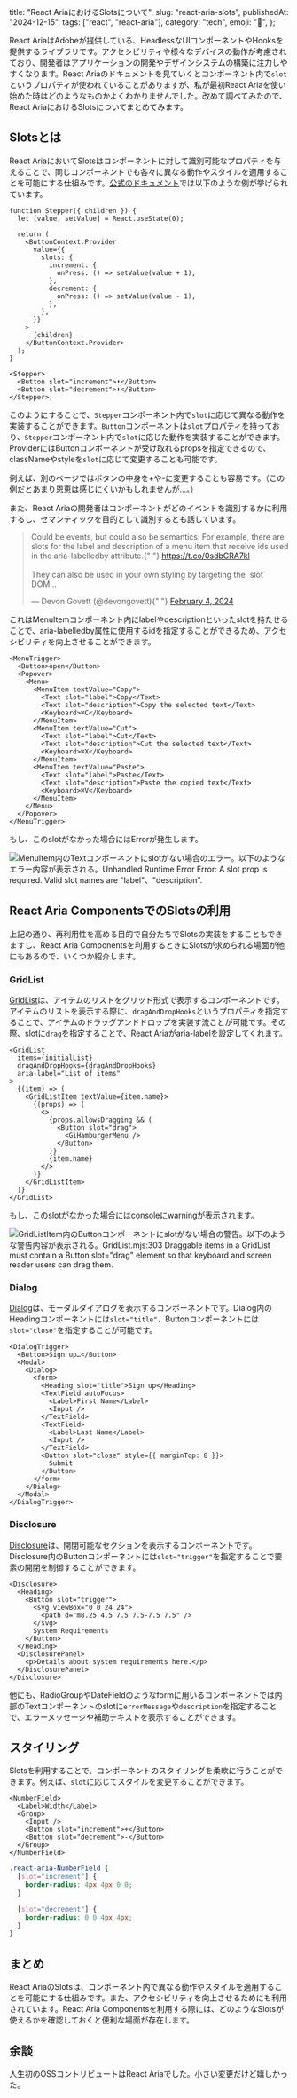 
  title: "React AriaにおけるSlotsについて",
  slug: "react-aria-slots",
  publishedAt: "2024-12-15",
  tags: ["react", "react-aria"],
  category: "tech",
  emoji: "🎰",
};

React AriaはAdobeが提供している、HeadlessなUIコンポーネントやHooksを提供するライブラリです。アクセシビリティや様々なデバイスの動作が考慮されており、開発者はアプリケーションの開発やデザインシステムの構築に注力しやすくなります。React Ariaのドキュメントを見ていくとコンポーネント内で`slot`というプロパティが使われていることがありますが、私が最初React Ariaを使い始めた時はどのようなものかよくわかりませんでした。改めて調べてみたので、React AriaにおけるSlotsについてまとめてみます。

## Slotsとは

React AriaにおいてSlotsはコンポーネントに対して識別可能なプロパティを与えることで、同じコンポーネントでも各々に異なる動作やスタイルを適用することを可能にする仕組みです。[公式のドキュメント](https://react-spectrum.adobe.com/react-aria/advanced.html#slots)では以下のような例が挙げられています。

```tsx
function Stepper({ children }) {
  let [value, setValue] = React.useState(0);

  return (
    <ButtonContext.Provider
      value={{
        slots: {
          increment: {
            onPress: () => setValue(value + 1),
          },
          decrement: {
            onPress: () => setValue(value - 1),
          },
        },
      }}
    >
      {children}
    </ButtonContext.Provider>
  );
}

<Stepper>
  <Button slot="increment">⬆</Button>
  <Button slot="decrement">⬇</Button>
</Stepper>;
```

このようにすることで、`Stepper`コンポーネント内で`slot`に応じて異なる動作を実装することができます。`Button`コンポーネントは`slot`プロパティを持っており、`Stepper`コンポーネント内で`slot`に応じた動作を実装することができます。ProviderにはButtonコンポーネントが受け取れるpropsを指定できるので、classNameやstyleを`slot`に応じて変更することも可能です。

例えば、別のページではボタンの中身を+や-に変更することも容易です。（この例だとあまり恩恵は感じにくいかもしれませんが...。）

また、React Ariaの開発者はコンポーネントがどのイベントを識別するかに利用するし、セマンティックを目的として識別するとも話しています。

<div className="flex justify-center">

<blockquote className="twitter-tweet">
  <p lang="en" dir="ltr">
    Could be events, but could also be semantics. For example, there are slots
    for the label and description of a menu item that receive ids used in the
    aria-labelledby attribute.{" "}
    <a href="https://t.co/0sdbCRA7kl">https://t.co/0sdbCRA7kl</a>
    <br></br>They can also be used in your own styling by targeting the `slot`
    DOM…
  </p>
  &mdash; Devon Govett (@devongovett){" "}
  <a href="https://twitter.com/devongovett/status/1754003760039317553?ref_src=twsrc%5Etfw">
    February 4, 2024
  </a>
</blockquote>
<script
  async
  src="https://platform.twitter.com/widgets.js"
  charset="utf-8"
></script>

</div>

これはMenuItemコンポーネント内にlabelやdescriptionといったslotを持たせることで、aria-labelledby属性に使用するidを指定することができるため、アクセシビリティを向上させることができます。

```tsx
<MenuTrigger>
  <Button>open</Button>
  <Popover>
    <Menu>
      <MenuItem textValue="Copy">
        <Text slot="label">Copy</Text>
        <Text slot="description">Copy the selected text</Text>
        <Keyboard>⌘C</Keyboard>
      </MenuItem>
      <MenuItem textValue="Cut">
        <Text slot="label">Cut</Text>
        <Text slot="description">Cut the selected text</Text>
        <Keyboard>⌘X</Keyboard>
      </MenuItem>
      <MenuItem textValue="Paste">
        <Text slot="label">Paste</Text>
        <Text slot="description">Paste the copied text</Text>
        <Keyboard>⌘V</Keyboard>
      </MenuItem>
    </Menu>
  </Popover>
</MenuTrigger>
```

もし、このslotがなかった場合にはErrorが発生します。

![MenuItem内のTextコンポーネントにslotがない場合のエラー。以下のようなエラー内容が表示される。Unhandled Runtime Error
Error: A slot prop is required. Valid slot names are "label"、"description".](/react-aria-slots/slot-required-error.png)

## React Aria ComponentsでのSlotsの利用

上記の通り、再利用性を高める目的で自分たちでSlotsの実装をすることもできますし、React Aria Componentsを利用するときにSlotsが求められる場面が他にもあるので、いくつか紹介します。

### GridList

[GridList](https://react-spectrum.adobe.com/react-aria/GridList.html)は、アイテムのリストをグリッド形式で表示するコンポーネントです。アイテムのリストを表示する際に、`dragAndDropHooks`というプロパティを指定することで、アイテムのドラッグアンドドロップを実装す流ことが可能です。その際、slotに`drag`を指定することで、React Ariaがaria-labelを設定してくれます。

```tsx
<GridList
  items={initialList}
  dragAndDropHooks={dragAndDropHooks}
  aria-label="List of items"
>
  {(item) => (
    <GridListItem textValue={item.name}>
      {(props) => (
        <>
          {props.allowsDragging && (
            <Button slot="drag">
              <GiHamburgerMenu />
            </Button>
          )}
          {item.name}
        </>
      )}
    </GridListItem>
  )}
</GridList>
```

もし、このslotがなかった場合にはconsoleにwarningが表示されます。

![GridListItem内のButtonコンポーネントにslotがない場合の警告。以下のような警告内容が表示される。GridList.mjs:303 Draggable items in a GridList must contain a Button slot="drag" element so that keyboard and screen reader users can drag them.](/react-aria-slots/drag-slot-required-warning.png)

### Dialog

[Dialog](https://react-spectrum.adobe.com/react-aria/Dialog.html#dialog)は、モーダルダイアログを表示するコンポーネントです。Dialog内のHeadingコンポーネントには`slot="title"`、Buttonコンポーネントには`slot="close"`を指定することが可能です。

```tsx
<DialogTrigger>
  <Button>Sign up…</Button>
  <Modal>
    <Dialog>
      <form>
        <Heading slot="title">Sign up</Heading>
        <TextField autoFocus>
          <Label>First Name</Label>
          <Input />
        </TextField>
        <TextField>
          <Label>Last Name</Label>
          <Input />
        </TextField>
        <Button slot="close" style={{ marginTop: 8 }}>
          Submit
        </Button>
      </form>
    </Dialog>
  </Modal>
</DialogTrigger>
```

### Disclosure

[Disclosure](https://react-spectrum.adobe.com/react-aria/Disclosure.html)は、開閉可能なセクションを表示するコンポーネントです。Disclosure内のButtonコンポーネントには`slot="trigger"`を指定することで要素の開閉を制御することができます。

```tsx
<Disclosure>
  <Heading>
    <Button slot="trigger">
      <svg viewBox="0 0 24 24">
        <path d="m8.25 4.5 7.5 7.5-7.5 7.5" />
      </svg>
      System Requirements
    </Button>
  </Heading>
  <DisclosurePanel>
    <p>Details about system requirements here.</p>
  </DisclosurePanel>
</Disclosure>
```

他にも、RadioGroupやDateFieldのようなformに用いるコンポーネントでは内部のTextコンポーネントのslotに`errorMessage`や`description`を指定することで、エラーメッセージや補助テキストを表示することができます。

## スタイリング

Slotsを利用することで、コンポーネントのスタイリングを柔軟に行うことができます。例えば、`slot`に応じてスタイルを変更することができます。

```tsx
<NumberField>
  <Label>Width</Label>
  <Group>
    <Input />
    <Button slot="increment">+</Button>
    <Button slot="decrement">-</Button>
  </Group>
</NumberField>
```

```css
.react-aria-NumberField {
  [slot="increment"] {
    border-radius: 4px 4px 0 0;
  }

  [slot="decrement"] {
    border-radius: 0 0 4px 4px;
  }
}
```

## まとめ

React AriaのSlotsは、コンポーネント内で異なる動作やスタイルを適用することを可能にする仕組みです。また、アクセシビリティを向上させるためにも利用されています。React Aria Componentsを利用する際には、どのようなSlotsが使えるかを確認しておくと便利な場面が存在します。

## 余談

人生初のOSSコントリビュートはReact Ariaでした。小さい変更だけど嬉しかった。

<ContentLinkCard url="https://github.com/adobe/react-spectrum/pull/7014" />
